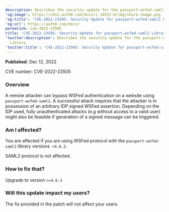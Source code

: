 ```yaml
---
description: Describes the security update for the passport-wsfed-saml2 Library.
'og:image': https://cdn2.auth0.com/docs/1.14553.0/img/share-image.png
'og:title': 'CVE-2022-23505: Security Update for passport-wsfed-saml2 Library'
'og:url': https://auth0.com/docs/
permalink: cve-2022-23505
title: 'CVE-2022-23505: Security Update for passport-wsfed-saml2 Library'
'twitter:description': Describes the security update for the passport-wsfed-saml2
  Library.
'twitter:title': 'CVE-2022-23505: Security Update for passport-wsfed-saml2 Library'
---
```

**Published**: Dec 12, 2022

CVE number: CVE-2022-23505

### Overview

A remote attacker can bypass WSFed authentication on a website using `passport-wsfed-saml2`. A successful attack requires that the attacker is in possession of an arbitrary <Tooltip tip="Identity Provider (IdP): Service that stores and manages digital identities." cta="View Glossary" href="/docs/glossary?term=IDP">IDP</Tooltip> signed WSFed assertion. Depending on the IDP used, fully unauthenticated attacks (e.g without access to a valid user) might also be feasible if generation of a signed message can be triggered.

### Am I affected?

You are affected if you are using WSFed protocol with the `passport-wsfed-saml2` library versions  `<4.6.3`.

SAML2 protocol is not affected.

### How to fix that?

Upgrade to version `>=4.6.3`

### Will this update impact my users?

The fix provided in the patch will not affect your users.
